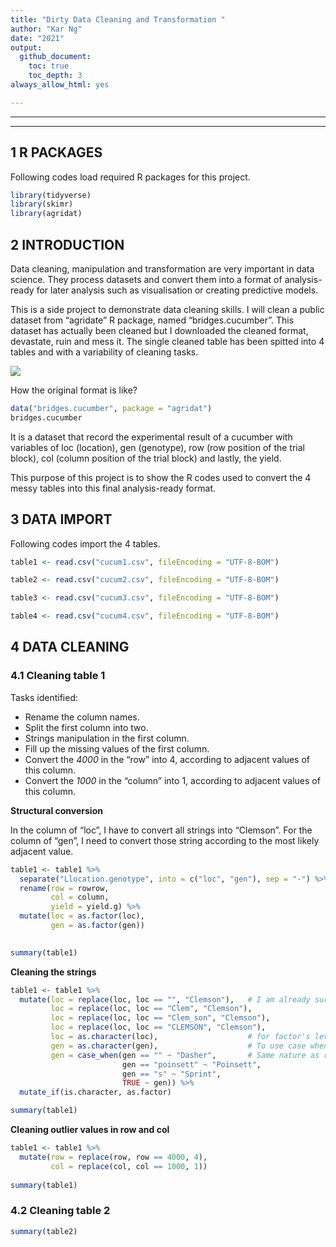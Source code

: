 ```yaml
---
title: "Dirty Data Cleaning and Transformation "
author: "Kar Ng"
date: "2021"
output: 
  github_document: 
    toc: true
    toc_depth: 3
always_allow_html: yes

---
```


***

***

## 1 R PACKAGES

Following codes load required R packages for this project.

```r
library(tidyverse)
library(skimr)
library(agridat)

```


## 2 INTRODUCTION

Data cleaning, manipulation and transformation are very important in data science. They process datasets and convert them into a format of analysis-ready for later analysis such as visualisation or creating predictive models. 

This is a side project to demonstrate data cleaning skills. I will clean a public dataset from "agridate" R package, named "bridges.cucumber". This dataset has actually been cleaned but I downloaded the cleaned format, devastate, ruin and mess it. The single cleaned table has been spitted into 4 tables and with a variability of cleaning tasks. 

![](https://raw.githubusercontent.com/KAR-NG/cleaning/main/pic_4Tables.JPG)



How the original format is like? 

```r
data("bridges.cucumber", package = "agridat")
bridges.cucumber

```

It is a dataset that record the experimental result of a cucumber with variables of loc (location), gen (genotype), row (row position of the trial block), col (column position of the trial block) and lastly, the yield.  

This purpose of this project is to show the R codes used to convert the 4 messy tables into this final analysis-ready format. 


## 3 DATA IMPORT

Following codes import the 4 tables. 

```r
table1 <- read.csv("cucum1.csv", fileEncoding = "UTF-8-BOM")

table2 <- read.csv("cucum2.csv", fileEncoding = "UTF-8-BOM")

table3 <- read.csv("cucum3.csv", fileEncoding = "UTF-8-BOM")

table4 <- read.csv("cucum4.csv", fileEncoding = "UTF-8-BOM")

```

## 4 DATA CLEANING

### 4.1 Cleaning table 1

Tasks identified:

* Rename the column names.  
* Split the first column into two.  
* Strings manipulation in the first column.  
* Fill up the missing values of the first column.   
* Convert the *4000* in the "row" into 4, according to adjacent values of this column.   
* Convert the *1000* in the "column" into 1,  according to adjacent values of this column.  


**Structural conversion**

In the column of "loc", I have to convert all strings into "Clemson". For the column of "gen", I need to convert those string according to the most likely adjacent value.  

```r

table1 <- table1 %>%
  separate("Llocation.genotype", into = c("loc", "gen"), sep = "-") %>% 
  rename(row = rowrow,
         col = column,
         yield = yield.g) %>% 
  mutate(loc = as.factor(loc),
         gen = as.factor(gen))
  

summary(table1)

```

**Cleaning the strings**

```r
table1 <- table1 %>% 
  mutate(loc = replace(loc, loc == "", "Clemson"),   # I am already sure that this blank cell is "Clemson".
         loc = replace(loc, loc == "Clem", "Clemson"),
         loc = replace(loc, loc == "Clem_son", "Clemson"),
         loc = replace(loc, loc == "CLEMSON", "Clemson"),
         loc = as.character(loc),                    # for factor's levels cleaning. 
         gen = as.character(gen),                    # To use case when, variable has to be character
         gen = case_when(gen == "" ~ "Dasher",       # Same nature as replace, I know this blank is "Dasher".
                         gen == "poinsett" ~ "Poinsett",
                         gen == "s" ~ "Sprint",
                         TRUE ~ gen)) %>% 
  mutate_if(is.character, as.factor)

summary(table1)

```

**Cleaning outlier values in row and col**

```r

table1 <- table1 %>% 
  mutate(row = replace(row, row == 4000, 4),
         col = replace(col, col == 1000, 1))
  
summary(table1)

```

### 4.2 Cleaning table  2

```r
summary(table2)

```

